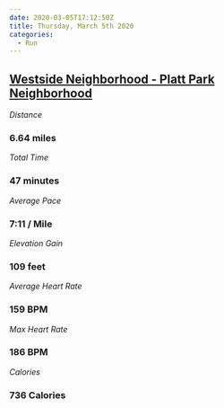 ```yaml
---
date: 2020-03-05T17:12:50Z
title: Thursday, March 5th 2020
categories:
  - Run
---
```

## [Westside Neighborhood - Platt Park Neighborhood](https://www.strava.com/activities/3157109361)

_Distance_

### 6.64 miles

_Total Time_

### 47 minutes

_Average Pace_

### 7:11 / Mile

_Elevation Gain_

### 109 feet

_Average Heart Rate_

### 159 BPM

_Max Heart Rate_

### 186 BPM

_Calories_

### 736 Calories